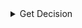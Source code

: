 
<details>
<summary>Get Decision</summary>
<Tabs>
<TabItem value="go" label="Go">

```go
package main

import (
	"context"
	"log"

	"github.com/opentdf/platform/protocol/go/authorization"
	"github.com/opentdf/platform/protocol/go/policy"
	"github.com/opentdf/platform/sdk"
)

func main() {

	platformEndpoint := "http://localhost:9002"

	// Create a new client
	client, err := sdk.New(
		platformEndpoint,
		sdk.WithClientCredentials("opentdf", "secret", nil),
	)

	if err != nil {
		log.Fatal(err)
	}

	// Get Entitlements

	decision := &authorization.GetDecisionsRequest{
		DecisionRequests: []*authorization.DecisionRequest{
			{
				Actions: []*policy.Action{
					{
						Value: &policy.Action_Standard{
							Standard: policy.Action_STANDARD_ACTION_DECRYPT,
						},
					},
				},
				EntityChains: []*authorization.EntityChain{
					{
						Id: "entity-chain-1",
						Entities: []*authorization.Entity{
							{
								Id: "entity-1",
								EntityType: &authorization.Entity_ClientId{
									ClientId: "opentdf",
								},
							},
						},
					},
				},
				ResourceAttributes: []*authorization.ResourceAttribute{
					{
						ResourceAttributesId: "resource-attribute-1",
						AttributeValueFqns:   []string{"https://opentdf.io/attr/role/value/developer"},
					},
				},
			},
		},
	}

	decisions, err := client.Authorization.GetDecisions(context.Background(), decision)
	if err != nil {
		log.Fatal(err)
	}

	log.Printf("Decisions: %v", decisions.GetDecisionResponses())
}
```

</TabItem>
<TabItem value="java" label="Java">

```java
package io.opentdf.platform;
import io.opentdf.platform.sdk.*;

import java.util.concurrent.ExecutionException;

import io.opentdf.platform.authorization.*;
import io.opentdf.platform.policy.Action;

import java.util.List;

public class GetDecisions {
    public static void main(String[] args) throws ExecutionException, InterruptedException{

        String clientId = "opentdf";
        String clientSecret = "secret";
        String platformEndpoint = "localhost:8080";

        SDKBuilder builder = new SDKBuilder();
        SDK sdk = builder.platformEndpoint(platformEndpoint)
                .clientSecret(clientId, clientSecret).useInsecurePlaintextConnection(true)
                .build();
    
        GetDecisionsRequest request = GetDecisionsRequest.newBuilder()
        .addDecisionRequests(DecisionRequest.newBuilder()
        .addEntityChains(EntityChain.newBuilder().setId("ec1").addEntities(Entity.newBuilder().setId("entity-1").setClientId("opentdf")))
        .addActions(Action.newBuilder().setStandard(Action.StandardAction.STANDARD_ACTION_DECRYPT))
        .addResourceAttributes(ResourceAttribute.newBuilder().setResourceAttributesId("resource-attribute-1")
            .addAttributeValueFqns("https://mynamespace.com/attr/test/value/test1"))
        ).build();

        GetDecisionsResponse resp = sdk.getServices().authorization().getDecisions(request).get();

        List<DecisionResponse> decisions = resp.getDecisionResponsesList();

        System.out.println(DecisionResponse.Decision.forNumber(decisions.get(0).getDecisionValue()));
    }
}
```

</TabItem>
<TabItem value="js" label="Javascript">

```javascript
```

</TabItem>
</Tabs>
</details>